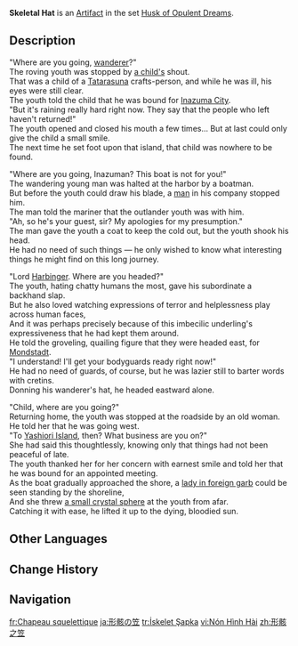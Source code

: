 {{Artifact Infobox
|image = Item Skeletal Hat.png
|set   = Husk of Opulent Dreams
|piece = Circlet of Logos
}}
{{Description|A hat that once shielded a wanderer from sun and rain. It eventually became a convenient tool with which faces might be hidden and expressions obscured.}}
'''Skeletal Hat''' is an [[Artifact]] in the set [[Husk of Opulent Dreams]].

==Description==
"Where are you going, [[The Balladeer|wanderer]]?"<br>The roving youth was stopped by [[Child|a child's]] shout.<br>That was a child of a [[Tatarasuna]] crafts-person, and while he was ill, his eyes were still clear.<br>The youth told the child that he was bound for [[Inazuma City]].<br>"But it's raining really hard right now. They say that the people who left haven't returned!"<br>The youth opened and closed his mouth a few times... But at last could only give the child a small smile.<br>The next time he set foot upon that island, that child was nowhere to be found.

"Where are you going, Inazuman? This boat is not for you!"<br>The wandering young man was halted at the harbor by a boatman.<br>But before the youth could draw his blade, a [[Pierro|man]] in his company stopped him.<br>The man told the mariner that the outlander youth was with him.<br>"Ah, so he's your guest, sir? My apologies for my presumption."<br>The man gave the youth a coat to keep the cold out, but the youth shook his head.<br>He had no need of such things &mdash; he only wished to know what interesting things he might find on this long journey.

"Lord [[Harbinger]]. Where are you headed?"<br>The youth, hating chatty humans the most, gave his subordinate a backhand slap.<br>But he also loved watching expressions of terror and helplessness play across human faces,<br>And it was perhaps precisely because of this imbecilic underling's expressiveness that he had kept them around.<br>He told the groveling, quailing figure that they were headed east, for [[Mondstadt]].<br>"I understand! I'll get your bodyguards ready right now!"<br>He had no need of guards, of course, but he was lazier still to barter words with cretins.<br>Donning his wanderer's hat, he headed eastward alone.

"Child, where are you going?"<br>Returning home, the youth was stopped at the roadside by an old woman.<br>He told her that he was going west.<br>"To [[Yashiori Island]], then? What business are you on?"<br>She had said this thoughtlessly, knowing only that things had not been peaceful of late.<br>The youth thanked her for her concern with earnest smile and told her that he was bound for an appointed meeting.<br>As the boat gradually approached the shore, a [[Signora|lady in foreign garb]] could be seen standing by the shoreline,<br>And she threw [[Delusion|a small crystal sphere]] at the youth from afar.<br>Catching it with ease, he lifted it up to the dying, bloodied sun.

==Other Languages==
{{Other Languages
|en       = Skeletal Hat
|zhs      = 形骸之笠
|zhs_rm   = Xínghái zhī Lì
|zht      = 形骸之笠
|zht_rm   = Xínghái zhī Lì
|zh_tl    = Skeletal {{w|Kasa (hat)|Kasa}}{{sino|zh|ja|part=1}}
|ja       = 形骸の笠
|ja_rm    = Keigai no Kasa
|ja_tl    = Skeletal {{w|Kasa (hat)|Kasa}}
|ko       = 형해의 삿갓
|ko_rm    = Hyeonghae-ui Satgat
|ko_tl    = Skeletal [https://folkency.nfm.go.kr/en/topic/detail/7054 Satgat]
|es       = Sombrero del Trotamundos
|es_tl    = Hat of the Globetrotter
|fr       = Chapeau squelettique
|fr_tl    = Skeletal Hat
|ru       = Шляпа телесности
|ru_tl    = Hat of Corporeality
|th       = Skeletal Hat
|vi       = Nón {{tt|Hình Hài|形骸}}
|vi_tl    = Skeletal Hat{{Sino|vi|ja|part=1}}
|de       = Hut des Vagabunden
|de_tl    = Hat of the Vagabond
|id       = Skeletal Hat
|pt       = Chapéu da Marionete
|pt_tl    = 
|tr       = İskelet Şapka
|tr_tl    = Skeleton Hat
|it       = Cappello del vagabondo
|it_tl    = Hat of the Wanderer
}}

==Change History==
{{Change History|2.3}}

==Navigation==
{{Artifact Set Navbox|Husk of Opulent Dreams}}

[[fr:Chapeau squelettique]]
[[ja:形骸の笠]]
[[tr:İskelet Şapka]]
[[vi:Nón Hình Hài]]
[[zh:形骸之笠]]